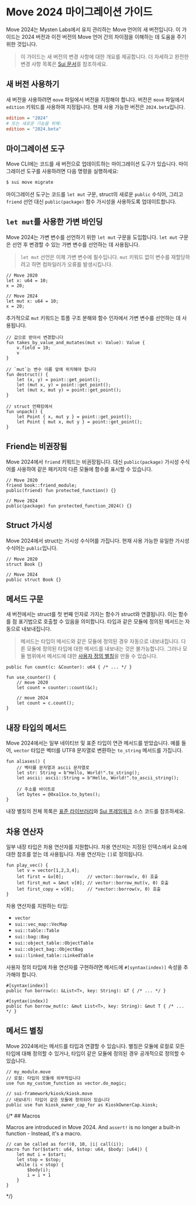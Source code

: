# Move 2024 마이그레이션 가이드

Move 2024는 Mysten Labs에서 유지 관리하는 Move 언어의 새 버전입니다. 이 가이드는
2024 버전과 이전 버전의 Move 언어 간의 차이점을 이해하는 데 도움을 주기 위한 것입니다.

> 이 가이드는 새 버전의 변경 사항에 대한 개요를 제공합니다. 더 자세하고
> 완전한 변경 사항 목록은 [Sui 문서](https://docs.sui.io/guides/developer/advanced/move-2024-migration)를 참조하세요.

## 새 버전 사용하기

새 버전을 사용하려면 `move` 파일에서 버전을 지정해야 합니다. 버전은 `move` 파일에서
`edition` 키워드를 사용하여 지정됩니다. 현재 사용 가능한 버전은
`2024.beta`입니다.

```ini
edition = "2024"
# 또는 새로운 기능을 위해:
edition = "2024.beta"
```

## 마이그레이션 도구

Move CLI에는 코드를 새 버전으로 업데이트하는 마이그레이션 도구가 있습니다. 마이그레이션
도구를 사용하려면 다음 명령을 실행하세요:

```bash
$ sui move migrate
```

마이그레이션 도구는 코드를 `let mut` 구문, struct의 새로운 `public` 수식어,
그리고 `friend` 선언 대신 `public(package)` 함수 가시성을 사용하도록 업데이트합니다.

## `let mut`를 사용한 가변 바인딩

Move 2024는 가변 변수를 선언하기 위한 `let mut` 구문을 도입합니다. `let mut` 구문은
선언 후 변경할 수 있는 가변 변수를 선언하는 데 사용됩니다.

> `let mut` 선언은 이제 가변 변수에 필수입니다. `mut` 키워드 없이 변수를
> 재할당하려고 하면 컴파일러가 오류를 발생시킵니다.

```move
// Move 2020
let x: u64 = 10;
x = 20;

// Move 2024
let mut x: u64 = 10;
x = 20;
```

추가적으로 `mut` 키워드는 튜플 구조 분해와 함수 인자에서 가변 변수를 선언하는 데
사용됩니다.

```move
// 값으로 받아서 변경합니다
fun takes_by_value_and_mutates(mut v: Value): Value {
    v.field = 10;
    v
}

// `mut`는 변수 이름 앞에 위치해야 합니다
fun destruct() {
    let (x, y) = point::get_point();
    let (mut x, y) = point::get_point();
    let (mut x, mut y) = point::get_point();
}

// struct 언패킹에서
fun unpack() {
    let Point { x, mut y } = point::get_point();
    let Point { mut x, mut y } = point::get_point();
}
```

## Friend는 비권장됨

Move 2024에서 `friend` 키워드는 비권장됩니다. 대신 `public(package)`
가시성 수식어를 사용하여 같은 패키지의 다른 모듈에 함수를 표시할 수 있습니다.

```move
// Move 2020
friend book::friend_module;
public(friend) fun protected_function() {}

// Move 2024
public(package) fun protected_function_2024() {}
```

## Struct 가시성

Move 2024에서 struct는 가시성 수식어를 가집니다. 현재 사용 가능한 유일한 가시성 수식어는
`public`입니다.

```move
// Move 2020
struct Book {}

// Move 2024
public struct Book {}
```

## 메서드 구문

새 버전에서는 struct를 첫 번째 인자로 가지는 함수가 struct와 연결됩니다.
이는 함수를 점 표기법으로 호출할 수 있음을 의미합니다. 타입과 같은 모듈에 정의된
메서드는 자동으로 내보내집니다.

> 메서드는 타입이 메서드와 같은 모듈에 정의된 경우 자동으로 내보내집니다.
> 다른 모듈에 정의된 타입에 대한 메서드를 내보내는 것은 불가능합니다. 그러나
> 모듈 범위에서 메서드에 대한 [사용자 정의 별칭](#method-aliases)을 만들 수 있습니다.

```move
public fun count(c: &Counter): u64 { /* ... */ }

fun use_counter() {
    // move 2020
    let count = counter::count(&c);

    // move 2024
    let count = c.count();
}
```

## 내장 타입의 메서드

Move 2024에서는 일부 네이티브 및 표준 타입이 연관 메서드를 받았습니다. 예를 들어,
`vector` 타입은 벡터를 UTF8 문자열로 변환하는 `to_string` 메서드를 가집니다.

```move
fun aliases() {
    // 벡터를 문자열과 ascii 문자열로
    let str: String = b"Hello, World!".to_string();
    let ascii: ascii::String = b"Hello, World!".to_ascii_string();

    // 주소를 바이트로
    let bytes = @0xa11ce.to_bytes();
}
```

내장 별칭의 전체 목록은 [표준 라이브러리](./../move-basics/standard-library#source-code)와
[Sui 프레임워크](./../programmability/sui-framework#source-code) 소스 코드를 참조하세요.

## 차용 연산자

일부 내장 타입은 차용 연산자를 지원합니다. 차용 연산자는 지정된 인덱스에서
요소에 대한 참조를 얻는 데 사용됩니다. 차용 연산자는 `[]`로 정의됩니다.

```move
fun play_vec() {
    let v = vector[1,2,3,4];
    let first = &v[0];         // vector::borrow(v, 0) 호출
    let first_mut = &mut v[0]; // vector::borrow_mut(v, 0) 호출
    let first_copy = v[0];     // *vector::borrow(v, 0) 호출
}
```

차용 연산자를 지원하는 타입:

- `vector`
- `sui::vec_map::VecMap`
- `sui::table::Table`
- `sui::bag::Bag`
- `sui::object_table::ObjectTable`
- `sui::object_bag::ObjectBag`
- `sui::linked_table::LinkedTable`

사용자 정의 타입에 차용 연산자를 구현하려면 메서드에 `#[syntax(index)]`
속성을 추가해야 합니다.

```move
#[syntax(index)]
public fun borrow(c: &List<T>, key: String): &T { /* ... */ }

#[syntax(index)]
public fun borrow_mut(c: &mut List<T>, key: String): &mut T { /* ... */ }
```

## 메서드 별칭

Move 2024에서는 메서드를 타입과 연결할 수 있습니다. 별칭은 모듈에 로컬로 모든 타입에 대해
정의할 수 있거나, 타입이 같은 모듈에 정의된 경우 공개적으로 정의할 수 있습니다.

```move
// my_module.move
// 로컬: 타입이 모듈에 외부적입니다
use fun my_custom_function as vector.do_magic;

// sui-framework/kiosk/kiosk.move
// 내보내기: 타입이 같은 모듈에 정의되어 있습니다
public use fun kiosk_owner_cap_for as KioskOwnerCap.kiosk;
```

{/* ## Macros

Macros are introduced in Move 2024. And `assert!` is no longer a built-in function - Instead, it's a macro.

```move
// can be called as for!(0, 10, |i| call(i));
macro fun for($start: u64, $stop: u64, $body: |u64|) {
    let mut i = $start;
    let stop = $stop;
    while (i < stop) {
        $body(i);
        i = i + 1
    }
}
```
 */}
